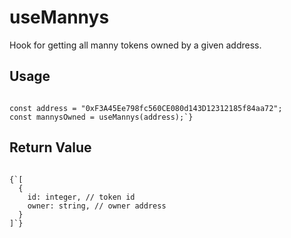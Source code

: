 
# useMannys

Hook for getting all manny tokens owned by a given address.

<h2 style={{ marginTop: 0 }}>Usage</h2>

<Code language="js">
const address = "0xF3A45Ee798fc560CE080d143D12312185f84aa72";
const mannysOwned = useMannys(address);`}
</Code>

## Return Value

<Code language="js">
{`[
  {
    id: integer, // token id
    owner: string, // owner address
  }
]`}
</Code>

